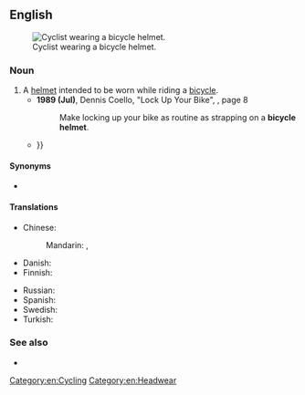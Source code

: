 ==English==
[[File:Thomas Frei at the Amstel Gold Race, Maastricht, Netherlands - 20080420.jpg|thumb|Cyclist wearing a bicycle helmet.]]

===Noun===
{{en-noun}}

# A [[helmet]] intended to be worn while riding a [[bicycle]].
#* '''1989 (Jul)''', Dennis Coello, "Lock Up Your Bike", ''{{w|Boy's Life}}'', page 8
#*: Make locking up your bike as routine as strapping on a '''bicycle helmet'''.
#* {{quote-text|en|year=2004|author=World Health Organization|title=World Report On Road Traffic Injury Prevention|page=136|passage=Mandatory '''bicycle helmet''' laws introduced in New Zealand in 1994 also resulted in large increases in helmet use, and reductions in the number of head injuries{{...}}}}

====Synonyms====
* {{sense|helmet}} {{l|en|bike helmet}}

====Translations====
{{trans-top|helmet worn while riding a bicycle}}
* Chinese:
*: Mandarin: {{t|cmn|[[自行車]][[頭盔]]|sc=Hani}}, {{t|cmn|[[自行车]][[头盔]]|tr=zìxíngchē tóukuī|sc=Hani}}
* Danish: {{t+|da|cykelhjelm|c}}
* Finnish: {{t+|fi|pyöräilykypärä}}
{{trans-mid}}
* Russian: {{t-needed|ru}}
* Spanish: {{t|es|casco de ciclismo|m}}
* Swedish: {{t+|sv|cykelhjälm|c}}
* Turkish: {{t|tr|bisiklet kaskı}}
{{trans-bottom}}

===See also===
* {{pedialite}}

[[Category:en:Cycling]]
[[Category:en:Headwear]]